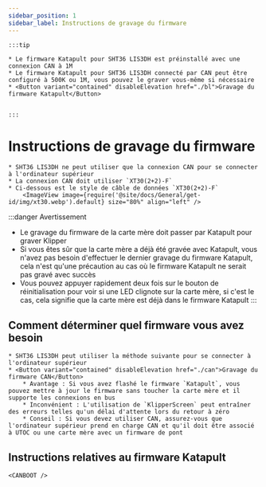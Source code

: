 ```yaml
---
sidebar_position: 1
sidebar_label: Instructions de gravage du firmware
---
```







    :::tip

    * Le firmware Katapult pour SHT36 LIS3DH est préinstallé avec une connexion CAN à 1M
    * Le firmware Katapult pour SHT36 LIS3DH connecté par CAN peut être configuré à 500K ou 1M, vous pouvez le graver vous-même si nécessaire
    * <Button variant="contained" disableElevation href="./bl">Gravage du firmware Katapult</Button>


    :::

# Instructions de gravage du firmware

    * SHT36 LIS3DH ne peut utiliser que la connexion CAN pour se connecter à l'ordinateur supérieur
    * La connexion CAN doit utiliser `XT30(2+2)-F`
    * Ci-dessous est le style de câble de données `XT30(2+2)-F`
        <ImageView image={require('@site/docs/General/get-id/img/xt30.webp').default} size="80%" align="left" />

:::danger Avertissement
* Le gravage du firmware de la carte mère doit passer par Katapult pour graver Klipper
* Si vous êtes sûr que la carte mère a déjà été gravée avec Katapult, vous n'avez pas besoin d'effectuer le dernier gravage du firmware Katapult, cela n'est qu'une précaution au cas où le firmware Katapult ne serait pas gravé avec succès
* Vous pouvez appuyer rapidement deux fois sur le bouton de réinitialisation pour voir si une LED clignote sur la carte mère, si c'est le cas, cela signifie que la carte mère est déjà dans le firmware Katapult
:::

## Comment déterminer quel firmware vous avez besoin

    * SHT36 LIS3DH peut utiliser la méthode suivante pour se connecter à l'ordinateur supérieur
    * <Button variant="contained" disableElevation href="./can">Gravage du firmware CAN</Button>
        * Avantage : Si vous avez flashé le firmware `Katapult`, vous pouvez mettre à jour le firmware sans toucher la carte mère et il supporte les connexions en bus
        * Inconvénient : L'utilisation de `KlipperScreen` peut entraîner des erreurs telles qu'un délai d'attente lors du retour à zéro
        * Conseil : Si vous devez utiliser CAN, assurez-vous que l'ordinateur supérieur prend en charge CAN et qu'il doit être associé à UTOC ou une carte mère avec un firmware de pont


## Instructions relatives au firmware Katapult

    <CANBOOT />